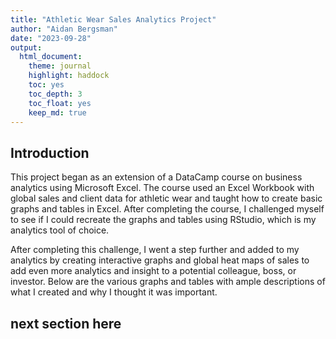 ```yaml
---
title: "Athletic Wear Sales Analytics Project"
author: "Aidan Bergsman"
date: "2023-09-28"
output:
  html_document:
    theme: journal
    highlight: haddock
    toc: yes
    toc_depth: 3
    toc_float: yes
    keep_md: true
---
```


## Introduction

This project began as an extension of a DataCamp course on business analytics using Microsoft Excel. The course used an Excel Workbook with global sales and client data for athletic wear and taught how to create basic graphs and tables in Excel. After completing the course, I challenged myself to see if I could recreate the graphs and tables using RStudio, which is my analytics tool of choice. 

After completing this challenge, I went a step further and added to my analytics by creating interactive graphs and global heat maps of sales to add even more analytics and insight to a potential colleague, boss, or investor. Below are the various graphs and tables with ample descriptions of what I created and why I thought it was important.


## next section here

